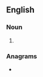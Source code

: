 {{also|Praetorians}}
==English==

===Noun===
{{head|en|noun plural form}}

# {{plural of|praetorian|lang=en}}

===Anagrams===
* {{anagrams|en|a=aaeinoprrst|reparations}}
